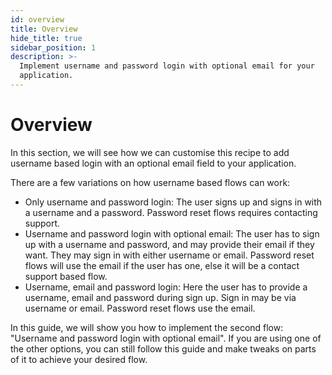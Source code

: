 ```yaml
---
id: overview
title: Overview
hide_title: true
sidebar_position: 1
description: >-
  Implement username and password login with optional email for your
  application.
---
```


# Overview

In this section, we will see how we can customise this recipe to add username based login with an optional email field to your application.

There are a few variations on how username based flows can work:
- Only username and password login: The user signs up and signs in with a username and a password. Password reset flows requires contacting support.
- Username and password login with optional email: The user has to sign up with a username and password, and may provide their email if they want. They may sign in with either username or email. Password reset flows will use the email if the user has one, else it will be a contact support based flow.
- Username, email and password login: Here the user has to provide a username, email and password during sign up. Sign in may be via username or email. Password reset flows use the email.

In this guide, we will show you how to implement the second flow: "Username and password login with optional email". If you are using one of the other options, you can still follow this guide and make tweaks on parts of it to achieve your desired flow.
